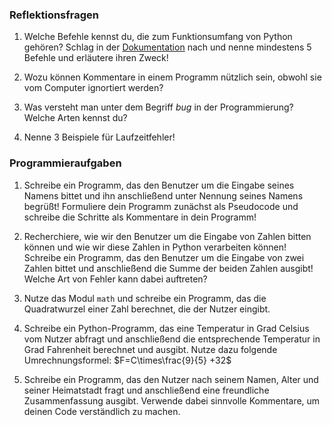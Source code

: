 ### Reflektionsfragen

1.  Welche Befehle kennst du, die zum Funktionsumfang von Python gehören? Schlag in der [Dokumentation](https://docs.python.org/3/) nach und nenne mindestens 5 Befehle und erläutere ihren Zweck!

2.  Wozu können Kommentare in einem Programm nützlich sein, obwohl sie vom Computer ignortiert werden?

3.  Was versteht man unter dem Begriff *bug* in der Programmierung? Welche Arten kennst du?

4.  Nenne 3 Beispiele für Laufzeitfehler!

### Programmieraufgaben


1.  Schreibe ein Programm, das den Benutzer um die Eingabe seines Namens bittet und ihn anschließend unter Nennung seines Namens begrüßt! Formuliere dein Programm zunächst als Pseudocode und schreibe die Schritte als Kommentare in dein Programm!

2.  Recherchiere, wie wir den Benutzer um die Eingabe von Zahlen bitten können und wie wir diese Zahlen in Python verarbeiten können! Schreibe ein Programm, das den Benutzer um die Eingabe von zwei Zahlen bittet und anschließend die Summe der beiden Zahlen ausgibt! Welche Art von Fehler kann dabei auftreten?

3.  Nutze das Modul `math` und schreibe ein Programm, das die Quadratwurzel einer Zahl berechnet, die der Nutzer eingibt.

4.  Schreibe ein Python-Programm, das eine Temperatur in Grad Celsius vom Nutzer abfragt und anschließend die entsprechende Temperatur in Grad Fahrenheit berechnet und ausgibt. Nutze dazu folgende Umrechnungsformel: $F=C\times\frac{9}{5} +32$

5.  Schreibe ein Programm, das den Nutzer nach seinem Namen, Alter und seiner Heimatstadt fragt und anschließend eine freundliche Zusammenfassung ausgibt. Verwende dabei sinnvolle Kommentare, um deinen Code verständlich zu machen.

